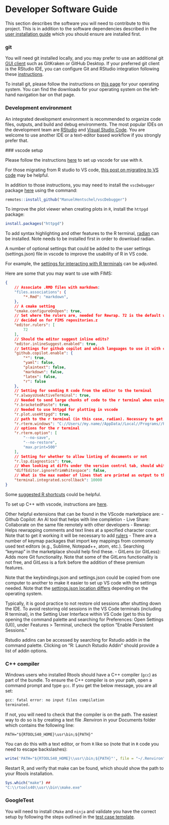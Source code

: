 # Developer Software Guide

This section describes the software you will
need to contribute to this project. This is in addition to the software
dependencies described in the [user installation
guide](#user-installation-guide) which you should ensure are installed
first.

### git

You will need git installed locally, and you may prefer to use an
additional git [GUI client](https://git-scm.com/downloads/guis) such as
GitKraken or GitHub Desktop. If your preferred git client is the RStudio
IDE, you can configure Git and RStudio integration following these
[instructions](https://happygitwithr.com/rstudio-git-GitHub.html).

To install git, please follow the instructions on [this
page](https://git-scm.com/book/en/v2/Getting-Started-Installing-Git) for
your operating system. You can find the downloads for your operating
system on the left-hand navigation bar on that page.

### Development environment

An integrated development environment is recommended to organize code 
files, outputs, and build and debug environments. The most popular IDEs
 on the development team are [RStudio](https://www.rstudio.com/) and 
 [Visual Studio Code](https://code.visualstudio.com/). You are welcome 
 to use another IDE or a text-editor based workflow if you strongly 
 prefer that. 

 ### vscode setup

 Please follow the instructions
 [here](https://code.visualstudio.com/docs/languages/r) to set up vscode for use
 with `R`.

 For those migrating from R studio to VS code, [this post on migrating to VS
 code](https://statnmap.com/2021-10-09-how-not-to-be-lost-with-vscode-when-coming-from-rstudio/)
 may be helpful.

 In addition to those instructions, you may need to install the `vscDebugger`
 package [here](https://github.com/ManuelHentschel/vscDebugger) using the
 command:

 ```r
 remotes::install_github("ManuelHentschel/vscDebugger")
 ```

 To improve the plot viewer when creating plots in `R`, install the `httpgd`
 package:

 ```r
 install.packages("httpgd")
 ``` 

To add syntax highlighting and other features to the R terminal,
[radian](https://github.com/randy3k/radian) can be installed. Note needs to be
installed first in order to download radian.

A number of optional settings that could be added to the user settings
(settings.json) file in vscode to improve the usability of R in VS code.

For example, the [settings for interacting with R
terminals](https://github.com/REditorSupport/vscode-R/wiki/Interacting-with-R-terminals#sending-code-to-r-terminals)
can be adjusted.

Here are some that you may want to use with FIMS:

```json
{
    // Associate .RMD files with markdown:
    "files.associations": {
        "*.Rmd": "markdown",
    },
    // A cmake setting
    "cmake.configureOnOpen": true, 
    // Set where the rulers are, needed for Rewrap. 72 is the default we have
    // decided on for FIMS repositories.z
    "editor.rulers": [
        72
    ],
    // Should the editor suggest inline edits?
    "editor.inlineSuggest.enabled": true,
    // Settings for github copilot and which languages to use it with or not.
    "github.copilot.enable": {
        "*": true,
        "yaml": false,
        "plaintext": false,
        "markdown": false,
        "latex": false,
        "r": false
    }, 
    // Setting for sending R code from the editor to the terminal
    "r.alwaysUseActiveTerminal": true,
    // Needed to send large chunks of code to the r terminal when using radian
    "r.bracketedPaste": true,
    // Needed to use httpgd for plotting in vscode
    "r.plot.useHttpgd": true,
    // path to the r terminal (in this case, radian). Necessary to get the terminal to use radian.
    "r.rterm.windows": "C://Users//my.name//AppData//Local//Programs//Python//Python310//Scripts//radian.exe", //Use this only for Windows 
    // options for the r terminal
    "r.rterm.option": [
        "--no-save",
        "--no-restore",
        "max.print=500"
    ],
    // Setting for whether to allow linting of documents or not
    "r.lsp.diagnostics": true,
    // When looking at diffs under the version control tab, should whitspace be ignored?
    "diffEditor.ignoreTrimWhitespace": false,
    // What is the max number of lines that are printed as output to the terminal?
    "terminal.integrated.scrollback": 10000
}
```

Some [suggested R
shortcuts](https://github.com/REditorSupport/vscode-R/wiki/Keyboard-shortcuts)
could be helpful.


To set up C++ with vscode, instructions are 
[here](https://code.visualstudio.com/docs/languages/cpp).

Other helpful extensions that can be found in the VScode marketplace are:
 - Github Copilot: An AI tool that helps with line completion
 - Live Share: Collaborate on the same file remotely with other developers
 - Rewrap: Helps rewrapping comments and text lines at a specified character
   count. Note that to get it working it will be necessary to add
   [rulers](https://code.visualstudio.com/docs/getstarted/tips-and-tricks#_vertical-rulers)
 - There are a number of keymap packages that import key mappings from commonly
  used text editors (e.g., Sublime, Notepad++, atom, etc.). Searching "keymap"
  in the marketplace should help find these.
  - GitLens (or GitLess): Adds more Git functionality. Note that some of the
    GitLens functionality is not free, and GitLess is a fork before the addition
    of these premium features.

Note that the keybindings.json and settings.json could be copied from one
computer to another to make it easier to set up VS code with the settings
needed. Note that the [settings.json location differs](https://code.visualstudio.com/docs/getstarted/settings#_settings-file-locations) depending on the operating system.

Typically, it is good practice to not restore old sessions after shutting down
the IDE. To avoid restoring old sessions in the VS Code terminals (including R
terminal), in the Setting User Interface within VS Code (get to this by opening
the command palette and searching for Preferences: Open Settings (UI)), under
Features > Terminal, uncheck the option "Enable Persistent Sessions."

Rstudio addins can be accessed by searching for Rstudio addin in the command
palette. Clicking on "R: Launch Rstudio Addin" should provide a list of addin
options.

### C++ compiler

Windows users who installed Rtools should have a C++ compiler (`gcc`) 
as part of the bundle. To ensure the C++ compiler is on your path, open
 a command prompt and type `gcc`. If you get the below message, you are
  all set:

```R
gcc: fatal error: no input files compilation
terminated.
```

If not, you will need to check that the compiler is on the path. The 
easiest way to do so is by creating a text file .Renviron in your 
Documents folder which contains the following line:
```
PATH="${RTOOLS40_HOME}\usr\bin;${PATH}"
```

You can do this with a text editor, or from `R` like so (note that in 
`R` code you need to escape backslashes):
```r
write('PATH="${RTOOLS40_HOME}\\usr\\bin;${PATH}"', file = "~/.Renviron", append = TRUE)
```

Restart R, and verify that make can be found, which should show the path
to your Rtools installation.

```r
Sys.which("make") ##
"C:\\rtools40\\usr\\bin\\make.exe" 
```

### GoogleTest

You will need to install `CMake` and `ninja` and validate you have the
correct setup by following the steps outlined in the [test case
template](#testing).
